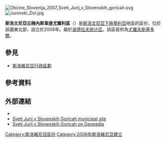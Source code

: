 [[File:Obcine_Slovenija_2007_Sveti_Jurij_v_Slovenskih_goricah.svg|thumb]]
[[File:Jurovski_Dol.jpg|thumb]]

'''斯洛文尼亞丘陵內斯韋提尤爾利區'''（{{lang-sl|Občina Sveti Jurij v Slovenskih goricah}}）是[[斯洛文尼亞|斯洛文尼亞]][[下施蒂利亞|下施蒂利亞]]地區的區份，位於該國東北部，設立於2006年。屬於[[波德拉夫统计区|波德拉夫统计区]]。該區首府為[[尤羅夫斯基多爾|尤羅夫斯基多爾]]。

==參見==
*[[斯洛維尼亞行政區劃|斯洛維尼亞行政區劃]]

==參考資料==
{{Reflist}}

==外部連結==
*{{commonscat-inline|Sveti Jurij v Slovenskih goricah municipality|Municipality of Sveti Jurij v Slovenskih Goricah}}
*[http://www.obcinajurij.si Sveti Jurij v Slovenskih Goricah municipal site] {{Wayback|url=http://www.obcinajurij.si/ |date=20210118034743 }}
*[http://www.geopedia.si/Geopedia_en.html?params=L408_F210_T973_vF_b4_x561218.656_y163539.465_s13 Sveti Jurij v Slovenskih Goricah on Geopedia] {{Wayback|url=http://www.geopedia.si/Geopedia_en.html?params=L408_F210_T973_vF_b4_x561218.656_y163539.465_s13 |date=20190809132718 }}

{{DEFAULTSORT:Sveti Jurij v Slovenskih goricah}}
[[Category:斯洛維尼亞區份|Category:斯洛維尼亞區份]]
[[Category:2006年斯洛維尼亞建立|Category:2006年斯洛維尼亞建立]]

{{Slovenia-geo-stub}}